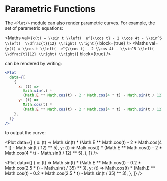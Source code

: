 
<Meta title="Plotters/Parametric Functions" component={Plot} />

# Parametric Functions

The `<Plot/>` module can also render parametric curves. For example, the set of parametric equations:

<Maths
  val={`x(t) = \\sin t \\left(  e^{\\cos t} - 2 \\cos 4t - \\sin^5 \\left(  \\dfrac{t}{12} \\right) \\right)`}
  block={true}
/>
<Maths
  val={`y(t) = \\cos t \\left(  e^{\\cos t} - 2 \\cos 4t - \\sin^5 \\left(  \\dfrac{t}{12} \\right) \\right)`}
  block={true}
/>

can be rendered by writing:

```jsx
<Plot
  data={[
    {
      x: (t) =>
        Math.sin(t) *
        (Math.E ** Math.cos(t) - 2 * Math.cos(4 * t) - Math.sin(t / 12) ** 5),
      y: (t) =>
        Math.cos(t) *
        (Math.E ** Math.cos(t) - 2 * Math.cos(4 * t) - Math.sin(t / 12) ** 5),
    },
  ]}
/>
```

to output the curve:

<Plot
  data={[
    {
      x: (t) =>
        Math.sin(t) *
        (Math.E ** Math.cos(t) - 2 * Math.cos(4 * t) - Math.sin(t / 12) ** 5),
      y: (t) =>
        Math.cos(t) *
        (Math.E ** Math.cos(t) - 2 * Math.cos(4 * t) - Math.sin(t / 12) ** 5),
    },
  ]}
/>

<Plot
  data={[
    {
      x: (t) =>
        Math.sin(t) *
        (Math.E ** Math.cos(t) -
          0.2 * Math.cos(2.5 * t) -
          Math.sin(t / 35) ** 3),
      y: (t) =>
        Math.cos(t) *
        (Math.E ** Math.cos(t) -
          0.2 * Math.cos(2.5 * t) -
          Math.sin(t / 35) ** 3),
    },
  ]}
/>
